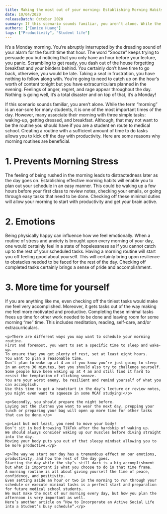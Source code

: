 ```yaml
---
title: Making the most out of your morning: Establishing Morning Habits en route to medical school 
date: 10/04/2020
releaseBatch: October 2020
summary: If this scenario sounds familiar, you aren't alone. While the...
authors: ["Eunice Huang"]
tags: ["Productivity", "Student life"]
---
```

<div>
  <p>It’s a Monday morning. 
  You’re abruptly interrupted by the dreading sound of your alarm for the fourth time that hour. 
  The word “Snooze” keeps trying to persuade you but noticing that you only have an hour before your lecture, you panic. 
  Scrambling to get ready, you dash out of the house forgetting breakfast and your binders behind. 
  You certainly don’t have time to go back, otherwise, you would be late. 
  Taking a seat in frustration, you have nothing to follow along with. 
  You’re going to need to catch up on the hour’s worth of content tonight but you have extracurriculars planned in the evening. 
  Feelings of anger, regret, and rage appear throughout the day. 
  Nothing is going well, it’s a total disaster and on top of that, it’s a Monday! </p>
  <p> If this scenario sounds familiar, you aren’t alone. 
  While the term “morning” is an ear-sore for many students, it is one of the most important times of the day. 
  However, many associate their morning with three simple tasks: waking-up, getting dressed, and breakfast. 
  Although, that may not want to be the routine you should have if you are a student en route to medical school. 
  Creating a routine with a sufficient amount of time to do tasks allows you to kick off the day with productivity. 
  Here are some reasons why morning routines are beneficial. </p>
 
  <!--<div align="center">
		<img src="/blog/october-2020/alarm-clock-snooze.png" alt="Hand hitting snooze on alarm clock" width="500"/>
	</div>-->

<h1>1. Prevents Morning Stress</h1>
    <p>The feeling of being rushed in the morning leads to distractedness later as the day goes on. 
    Establishing effective morning habits will enable you to plan out your schedule in an easy manner. 
    This could be waking up a few hours before your first class to review notes, checking your emails, or going through easy tasks that need to be done. 
    Checking off these minimal duties will allow your morning to start with productivity and get your brain active.</p>
<h1>2. Emotions</h1>
    <p>Being physically happy can influence how we feel emotionally. 
    When a routine of stress and anxiety is brought upon every morning of your day, one would certainly feel in a state of hopelessness as if you cannot catch up to the rest of your scheduled tasks. 
    Having a morning routine will start you off feeling good about yourself. 
    This will certainly bring upon resilience to obstacles needed to be faced for the rest of the day. 
    Checking off completed tasks certainly brings a sense of pride and accomplishment. </p>

<!--<div align="center">
		<img src="/blog/october-2020/good-morning-sign.png" alt="Good morning! Let the stress begin sign" width="500"/>
	</div>-->

<h1>3. More time for yourself</h1>
    <p>If you are anything like me, even checking off the tiniest tasks would make me feel very accomplished. 
    Moreover, it gets tasks out of the way making me feel more motivated and productive. 
    Completing these minimal tasks frees up time for other work needed to be done and leaving room for some morning “me” time. 
    This includes meditation, reading, self-care, and/or extracurriculars.</p>

    <p>There are different ways you may want to schedule your morning routine. 
    First and foremost, you want to set a specific time to sleep and wake-up. 
    To ensure that you get plenty of rest, set at least eight hours. 
    You want to plan a reasonable time. 
    Don’t plan to wake up at 4 am if you know you’re just going to sleep in an extra 30 minutes, but you should also try to challenge yourself. 
    Some people have been waking up at 4 am and still find it hard to resist the temptation of clicking snooze. 
    You are your worst enemy, be resilient and remind yourself of what you can accomplish. 
    Use this time to get a headstart in the day’s lecture or review notes, you might even want to squeeze in some MCAT studying!</p>
  
    <p>Secondly, you should prepare the night before. 
    Laying out the clothes you want to wear the next day, prepping your lunch or preparing your bag will open up more time for other tasks that can be done.</p>
 
    <p>Last but not least, you need to move your body! 
    Don’t sit in bed browsing TikTok after the hardship of waking up. 
    We should always consider waking up our muscles before diving straight into the day. 
    Moving your body puts you out of that sleepy mindset allowing you to be more productive.</p>

    <p>The way we start our day has a tremendous effect on our emotions, productivity, and how the rest of the day goes. 
    Starting the day while the sky’s still dark is a big accomplishment but what is important is what you choose to do in that time frame. 
    A morning routine is all about giving yourself the time of peace, confidence, and positivity. 
    Even setting aside an hour or two in the morning to run through your schedule or execute minimal tasks is a perfect start and preparation for future medical school students. 
    We must make the most of our morning every day, but how you plan the afternoon is very important as well. 
    Here’s another article on “How to Incorporate an Active Social Life into a Student’s busy schedule”.</p>

</div>
